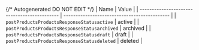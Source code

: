 {/* Autogenerated DO NOT EDIT  */}
| Name                                         | Value                                        |
| -------------------------------------------- | -------------------------------------------- |
| `postProductsProductsResponseStatusactive`   | active                                       |
| `postProductsProductsResponseStatusarchived` | archived                                     |
| `postProductsProductsResponseStatusdraft`    | draft                                        |
| `postProductsProductsResponseStatusdeleted`  | deleted                                      |